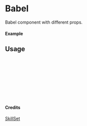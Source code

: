 
<Meta of={Babel} title="SkillSet/Babel" />

# Babel

Babel component with different props.

#### Example

<Canvas of={Babel.Primary} />

## Usage

```ts
import { Babel } from "yadl-ui";

const Example = () => {
  return (
      <Babel />
  );
};

export default Example;
```

#### Credits
[SkillSet](https://skillicons.dev)
